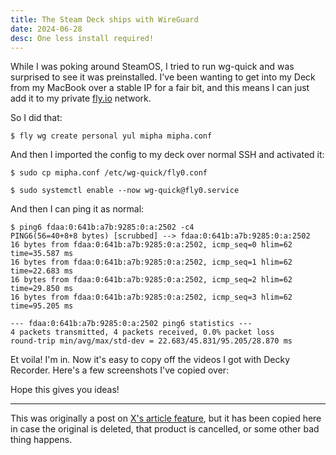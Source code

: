 ```yaml
---
title: The Steam Deck ships with WireGuard
date: 2024-06-28
desc: One less install required!
---
```


While I was poking around SteamOS, I tried to run wg-quick and was surprised to see it was preinstalled. I've been wanting to get into my Deck from my MacBook over a stable IP for a fair bit, and this means I can just add it to my private [fly.io](https://fly.io) network.

So I did that:

```
$ fly wg create personal yul mipha mipha.conf
```

And then I imported the config to my deck over normal SSH and activated it:

```
$ sudo cp mipha.conf /etc/wg-quick/fly0.conf

$ sudo systemctl enable --now wg-quick@fly0.service
```

And then I can ping it as normal:

```
$ ping6 fdaa:0:641b:a7b:9285:0:a:2502 -c4
PING6(56=40+8+8 bytes) [scrubbed] --> fdaa:0:641b:a7b:9285:0:a:2502
16 bytes from fdaa:0:641b:a7b:9285:0:a:2502, icmp_seq=0 hlim=62 time=35.587 ms
16 bytes from fdaa:0:641b:a7b:9285:0:a:2502, icmp_seq=1 hlim=62 time=22.683 ms
16 bytes from fdaa:0:641b:a7b:9285:0:a:2502, icmp_seq=2 hlim=62 time=29.850 ms
16 bytes from fdaa:0:641b:a7b:9285:0:a:2502, icmp_seq=3 hlim=62 time=95.205 ms

--- fdaa:0:641b:a7b:9285:0:a:2502 ping6 statistics ---
4 packets transmitted, 4 packets received, 0.0% packet loss
round-trip min/avg/max/std-dev = 22.683/45.831/95.205/28.870 ms
```

Et voila! I'm in. Now it's easy to copy off the videos I got with Decky Recorder. Here's a few screenshots I've copied over:

<Picture path="blog/2024/steam-deck-wireguard/20231212171009_1" />

<Picture path="blog/2024/steam-deck-wireguard/20231212171009_1" />

<Picture path="blog/2024/steam-deck-wireguard/20231212171107_1" />

Hope this gives you ideas!

---

This was originally a post on [X's article feature](https://x.com/theprincessxena/status/1806786540137275709), but it has been copied here in case the original is deleted, that product is cancelled, or some other bad thing happens.

